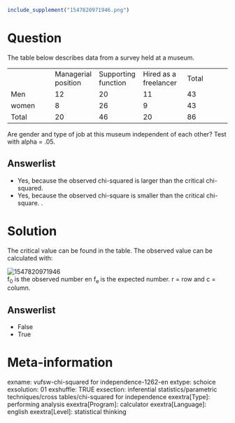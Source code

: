 ```r
include_supplement("1547820971946.png")
```

Question
========
The table below describes data from a survey held at a museum.  
  

<table>
<colgroup>
<col style="width: 20%" />
<col style="width: 20%" />
<col style="width: 20%" />
<col style="width: 20%" />
<col style="width: 20%" />
</colgroup>
<tbody>
<tr class="odd">
<td><br />
</td>
<td class="tvcss_2">Managerial position<br />
</td>
<td class="tvcss_3">Supporting function<br />
</td>
<td class="tvcss_4">Hired as a freelancer<br />
</td>
<td class="tvcss_5">Total</td>
</tr>
<tr class="even">
<td>Men</td>
<td class="tvcss_2">12</td>
<td class="tvcss_3">20</td>
<td class="tvcss_4">11</td>
<td class="tvcss_5">43</td>
</tr>
<tr class="odd">
<td>women</td>
<td class="tvcss_2">8</td>
<td class="tvcss_3">26</td>
<td class="tvcss_4">9</td>
<td class="tvcss_5">43</td>
</tr>
<tr class="even">
<td>Total</td>
<td class="tvcss_2">20</td>
<td class="tvcss_3">46</td>
<td class="tvcss_4">20</td>
<td class="tvcss_5">86</td>
</tr>
</tbody>
</table>

  
Are gender and type of job at this museum independent of each other?
Test with alpha = .05.

Answerlist
----------
* Yes, because the observed chi-squared is larger than the critical
  chi-squared.
* Yes, because the observed chi-square is smaller than the critical
  chi-square. .

Solution
========





The critical value can be found in the table. The observed value can be
calculated with:  
  
<img src="1547820971946.png" class="fr-fic fr-dii tvcss_7"
alt="1547820971946" />  
f<sub>0</sub> is the observed number en f<sub>e </sub>is the expected
number. r = row and c = column.

Answerlist
----------
* False
* True

Meta-information
================
exname: vufsw-chi-squared for independence-1262-en
extype: schoice
exsolution: 01
exshuffle: TRUE
exsection: inferential statistics/parametric techniques/cross tables/chi-squared for independence
exextra[Type]: performing analysis
exextra[Program]: calculator
exextra[Language]: english
exextra[Level]: statistical thinking

